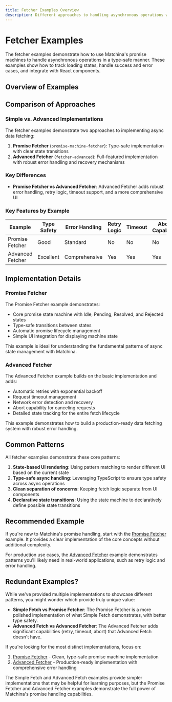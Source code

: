 ```yaml
---
title: Fetcher Examples Overview
description: Different approaches to handling asynchronous operations with Matchina state machines
---
```



# Fetcher Examples

The fetcher examples demonstrate how to use Matchina's promise machines to handle asynchronous operations in a type-safe manner. These examples show how to track loading states, handle success and error cases, and integrate with React components.

## Overview of Examples

<CardGrid>
  <LinkCard
    title="Promise Fetcher"
    href="./promise-machine-basic/"
    description="Type-safe promise machine for handling async operations"
  />
  <LinkCard
    title="Advanced Fetcher"
    href="./fetcher-advanced/"
    description="Robust fetcher with retry, timeout, and comprehensive error handling"
  />
</CardGrid>

## Comparison of Approaches

### Simple vs. Advanced Implementations

The fetcher examples demonstrate two approaches to implementing async data fetching:

1. **Promise Fetcher** (`promise-machine-fetcher`): Type-safe implementation with clear state transitions
2. **Advanced Fetcher** (`fetcher-advanced`): Full-featured implementation with robust error handling and recovery mechanisms

### Key Differences

- **Promise Fetcher vs Advanced Fetcher**: Advanced Fetcher adds robust error handling, retry logic, timeout support, and a more comprehensive UI

### Key Features by Example

| Example          | Type Safety | Error Handling | Retry Logic | Timeout | Abort Capability | UI Integration |
| ---------------- | ----------- | -------------- | ----------- | ------- | ---------------- | -------------- |
| Promise Fetcher    | Good        | Standard       | No          | No      | No               | Interactive    |
| Advanced Fetcher | Excellent   | Comprehensive  | Yes         | Yes     | Yes              | Comprehensive  |

## Implementation Details

### Promise Fetcher

The Promise Fetcher example demonstrates:

- Core promise state machine with Idle, Pending, Resolved, and Rejected states
- Type-safe transitions between states
- Automatic promise lifecycle management
- Simple UI integration for displaying machine state

This example is ideal for understanding the fundamental patterns of async state management with Matchina.

### Advanced Fetcher

The Advanced Fetcher example builds on the basic implementation and adds:

- Automatic retries with exponential backoff
- Request timeout management
- Network error detection and recovery
- Abort capability for canceling requests
- Detailed state tracking for the entire fetch lifecycle

This example demonstrates how to build a production-ready data fetching system with robust error handling.

## Common Patterns

All fetcher examples demonstrate these core patterns:

1. **State-based UI rendering**: Using pattern matching to render different UI based on the current state
2. **Type-safe async handling**: Leveraging TypeScript to ensure type safety across async operations
3. **Clean separation of concerns**: Keeping fetch logic separate from UI components
4. **Declarative state transitions**: Using the state machine to declaratively define possible state transitions

## Recommended Example

If you're new to Matchina's promise handling, start with the [Promise Fetcher](/matchina/examples/promise-machine-fetcher/) example. It provides a clear implementation of the core concepts without additional complexity.

For production use cases, the [Advanced Fetcher](/matchina/examples/fetcher-advanced/) example demonstrates patterns you'll likely need in real-world applications, such as retry logic and error handling.

## Redundant Examples?

While we've provided multiple implementations to showcase different patterns, you might wonder which provide truly unique value:

- **Simple Fetch vs Promise Fetcher**: The Promise Fetcher is a more polished implementation of what Simple Fetch demonstrates, with better type safety.
- **Advanced Fetch vs Advanced Fetcher**: The Advanced Fetcher adds significant capabilities (retry, timeout, abort) that Advanced Fetch doesn't have.

If you're looking for the most distinct implementations, focus on:

1. [Promise Fetcher](/matchina/examples/promise-machine-fetcher/) - Clean, type-safe promise machine implementation
2. [Advanced Fetcher](/matchina/examples/fetcher-advanced/) - Production-ready implementation with comprehensive error handling

The Simple Fetch and Advanced Fetch examples provide simpler implementations that may be helpful for learning purposes, but the Promise Fetcher and Advanced Fetcher examples demonstrate the full power of Matchina's promise handling capabilities.
